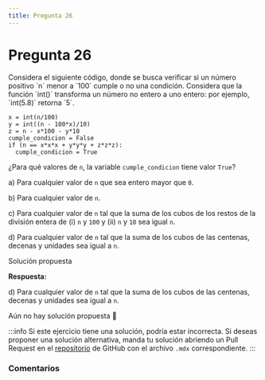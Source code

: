 ```yaml
---
title: Pregunta 26
---
```



# Pregunta 26

<div className="exercise">
Considera el siguiente código, donde se busca verificar si un número positivo `n` menor a `100`
cumple o no una condición. Considera que la función `int()` transforma un número no entero
a uno entero: por ejemplo, `int(5.8)` retorna `5`.

```
x = int(n/100)
y = int((n - 100*x)/10)
z = n - x*100 - y*10
cumple_condicion = False
if (n == x*x*x + y*y*y + z*z*z):
  cumple_condicion = True
```

¿Para qué valores de `n`, la variable `cumple_condicion` tiene valor `True`?

a) Para cualquier valor de `n` que sea entero mayor que `0`.

b) Para cualquier valor de `n`.

c) Para cualquier valor de `n` tal que la suma de los cubos de los restos de la división entera de (i) `n` y `100` y (ii) `n` y `10` sea igual `n`.

d) Para cualquier valor de `n` tal que la suma de los cubos de las centenas, decenas y unidades sea igual a `n`.
</div>

<MDXDetails>
<summary>Solución propuesta</summary>

<div className="exercise">

**Respuesta:**

d) Para cualquier valor de `n` tal que la suma de los cubos de las centenas, decenas y unidades sea igual a `n`.

Aún no hay solución propuesta 🥲
</div>

:::info
Si este ejercicio tiene una solución, podría estar incorrecta. Si deseas proponer una solución alternativa, manda tu solución abriendo
un Pull Request en el [repositorio](https://github.com/crow-rojas/apuntes-fundamentals/pulls) de GitHub con el archivo
`.mdx` correspondiente.
:::

</MDXDetails>

### Comentarios

<Disqus
  url="https://crow-rojas.github.io/apuntes-fundamentals/docs/engineering/computing/exercises/2017-1/p26"
  identifier="docs/engineering/computing/exercises/2017-1/p26"
  title="2017-1 Computación - Pregunta 26"
/>
